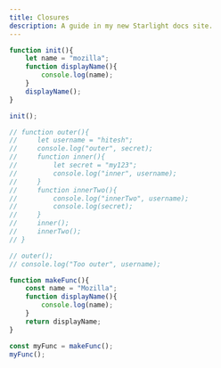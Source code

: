 ```yaml
---
title: Closures 
description: A guide in my new Starlight docs site.
---
```


```js 
function init(){
    let name = "mozilla";
    function displayName(){
        console.log(name);
    }
    displayName();
}

init();

// function outer(){
//     let username = "hitesh";
//     console.log("outer", secret);
//     function inner(){
//         let secret = "my123";
//         console.log("inner", username);
//     }
//     function innerTwo(){
//         console.log("innerTwo", username);
//         console.log(secret);
//     }
//     inner();
//     innerTwo();
// }

// outer();
// console.log("Too outer", username);

function makeFunc(){
    const name = "Mozilla";
    function displayName(){
        console.log(name);
    }
    return displayName;
}

const myFunc = makeFunc();
myFunc();
```